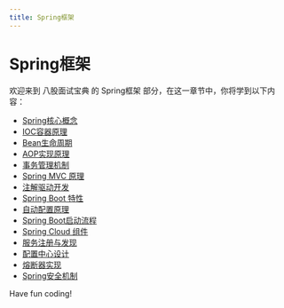 ```yaml
---
title: Spring框架
---
```


# Spring框架

欢迎来到 八股面试宝典 的 Spring框架 部分，在这一章节中，你将学到以下内容：

- [Spring核心概念](./0-spring-core-concepts.mdx)
- [IOC容器原理](./1-ioc-container-principle.mdx)
- [Bean生命周期](./2-bean-lifecycle.mdx)
- [AOP实现原理](./3-aop-implementation-principle.mdx)
- [事务管理机制](./4-transaction-management-mechanism.mdx)
- [Spring MVC 原理](./5-spring-mvc-principle.mdx)
- [注解驱动开发](./6-annotation-driven-development.mdx)
- [Spring Boot 特性](./7-spring-boot-features.mdx)
- [自动配置原理](./8-automatic-configuration-principle.mdx)
- [Spring Boot启动流程](./9-spring-boot-startup-process.mdx)
- [Spring Cloud 组件](./10-spring-cloud-components.mdx)
- [服务注册与发现](./11-service-registration-and-discovery.mdx)
- [配置中心设计](./12-configuration-center-design.mdx)
- [熔断器实现](./13-fuse-implementation.mdx)
- [Spring安全机制](./14-spring-security-mechanism.mdx)

Have fun coding!